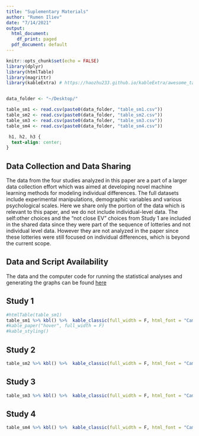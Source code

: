 ```yaml
---
title: "Suplementary Materials"
author: "Rumen Iliev"
date: "7/14/2021"
output:
  html_document:
    df_print: paged
  pdf_document: default
---
```


```r
knitr::opts_chunk$set(echo = FALSE)
library(dplyr)
library(htmlTable)
library(magrittr)
library(kableExtra) # https://haozhu233.github.io/kableExtra/awesome_table_in_html.html


data_folder <- "~/Desktop/"

table_sm1 <- read.csv(paste0(data_folder, "table_sm1.csv"))
table_sm2 <- read.csv(paste0(data_folder, "table_sm2.csv"))
table_sm3 <- read.csv(paste0(data_folder, "table_sm3.csv"))
table_sm4 <- read.csv(paste0(data_folder, "table_sm4.csv"))
```
```css

 h1, h2, h3 {
  text-align: center;
}

```


## Data Collection and Data Sharing  
The data from the four studies analyzed in this paper are a part of a larger data collection effort which was aimed at developing novel machine learning methods for modeling individual differences. The full datasets include experimental manipulations, demographic variables and various psychological scales. Here we share only the portion of the data which is relevant to this paper, and we do not include individual-level data.
The self:other choices and the "not close EV" choices from Study 1 are included in the shared data since they were part of the sequence of lotteries and not individual level data. However they are not analyzed in the paper since these lotteries were still focused on individual differences, which is beyond the current scope.

## Data and Script Availability

The data and the computer code for running the statistical analyses and generating the graphs can be found [here](https://osf.io/kr8pa/)


## Study 1  
```r
#htmlTable(table_sm1)
table_sm1 %>% kbl() %>%  kable_classic(full_width = F, html_font = "Cambria")
#kable_paper("hover", full_width = F)
#kable_styling()
```
## Study 2  

```r
table_sm2 %>% kbl() %>%  kable_classic(full_width = F, html_font = "Cambria")
```

## Study 3  

```r
table_sm3 %>% kbl() %>%  kable_classic(full_width = F, html_font = "Cambria")
```

## Study 4  

```r
table_sm4 %>% kbl() %>%  kable_classic(full_width = F, html_font = "Cambria")
```


